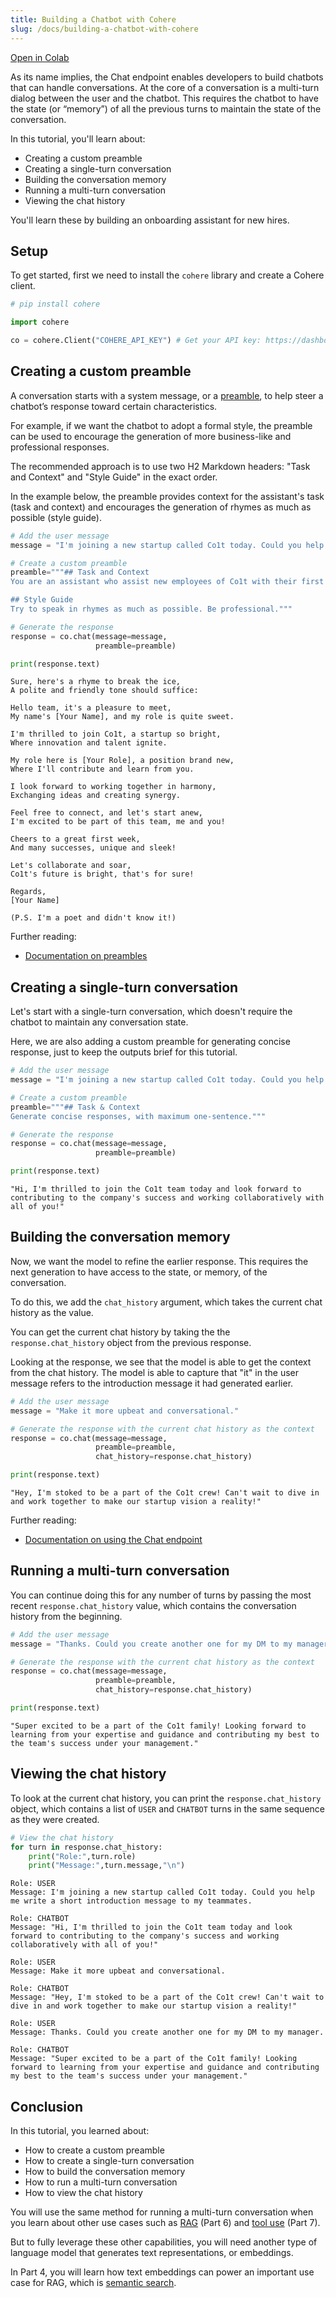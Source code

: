 ```yaml
---
title: Building a Chatbot with Cohere
slug: /docs/building-a-chatbot-with-cohere
---
```


<a target="_blank" href="https://colab.research.google.com/github/cohere-ai/notebooks/blob/main/notebooks/guides/getting-started/tutorial_pt3.ipynb">Open in Colab</a>

As its name implies, the Chat endpoint enables developers to build chatbots that can handle conversations. At the core of a conversation is a multi-turn dialog between the user and the chatbot. This requires the chatbot to have the state (or “memory”) of all the previous turns to maintain the state of the conversation.

In this tutorial, you'll learn about:

- Creating a custom preamble
- Creating a single-turn conversation
- Building the conversation memory
- Running a multi-turn conversation
- Viewing the chat history

You'll learn these by building an onboarding assistant for new hires.

## Setup

To get started, first we need to install the `cohere` library and create a Cohere client.

```python PYTHON
# pip install cohere

import cohere

co = cohere.Client("COHERE_API_KEY") # Get your API key: https://dashboard.cohere.com/api-keys
```

## Creating a custom preamble

A conversation starts with a system message, or a [preamble](/docs/preambles), to help steer a chatbot’s response toward certain characteristics.

For example, if we want the chatbot to adopt a formal style, the preamble can be used to encourage the generation of more business-like and professional responses.

The recommended approach is to use two H2 Markdown headers: "Task and Context" and "Style Guide" in the exact order.

In the example below, the preamble provides context for the assistant's task (task and context) and encourages the generation of rhymes as much as possible (style guide).

```python PYTHON
# Add the user message
message = "I'm joining a new startup called Co1t today. Could you help me write a short introduction message to my teammates."

# Create a custom preamble
preamble="""## Task and Context
You are an assistant who assist new employees of Co1t with their first week.

## Style Guide
Try to speak in rhymes as much as possible. Be professional."""

# Generate the response
response = co.chat(message=message,
                   preamble=preamble)

print(response.text)
```

```
Sure, here's a rhyme to break the ice,
A polite and friendly tone should suffice: 

Hello team, it's a pleasure to meet,
My name's [Your Name], and my role is quite sweet. 

I'm thrilled to join Co1t, a startup so bright,
Where innovation and talent ignite. 

My role here is [Your Role], a position brand new,
Where I'll contribute and learn from you. 

I look forward to working together in harmony,
Exchanging ideas and creating synergy. 

Feel free to connect, and let's start anew,
I'm excited to be part of this team, me and you! 

Cheers to a great first week,
And many successes, unique and sleek! 

Let's collaborate and soar,
Co1t's future is bright, that's for sure! 

Regards, 
[Your Name] 

(P.S. I'm a poet and didn't know it!)
```

Further reading:

- [Documentation on preambles](/docs/preambles)

## Creating a single-turn conversation

Let's start with a single-turn conversation, which doesn't require the chatbot to maintain any conversation state. 

Here, we are also adding a custom preamble for generating concise response, just to keep the outputs brief for this tutorial.

```python PYTHON
# Add the user message
message = "I'm joining a new startup called Co1t today. Could you help me write a short introduction message to my teammates."

# Create a custom preamble
preamble="""## Task & Context
Generate concise responses, with maximum one-sentence."""

# Generate the response
response = co.chat(message=message,
                   preamble=preamble)

print(response.text)
```

```
"Hi, I'm thrilled to join the Co1t team today and look forward to contributing to the company's success and working collaboratively with all of you!"
```

## Building the conversation memory

Now, we want the model to refine the earlier response. This requires the next generation to have access to the state, or memory, of the conversation.

To do this, we add the `chat_history` argument, which takes the current chat history as the value.

You can get the current chat history by taking the the `response.chat_history` object from the previous response.

Looking at the response, we see that the model is able to get the context from the chat history. The model is able to capture that "it" in the user message refers to the introduction message it had generated earlier.

```python PYTHON
# Add the user message
message = "Make it more upbeat and conversational."

# Generate the response with the current chat history as the context
response = co.chat(message=message,
                   preamble=preamble,
                   chat_history=response.chat_history)

print(response.text)
```

```
"Hey, I'm stoked to be a part of the Co1t crew! Can't wait to dive in and work together to make our startup vision a reality!"
```

Further reading:

- [Documentation on using the Chat endpoint](/docs/chat-api)

## Running a multi-turn conversation

You can continue doing this for any number of turns by passing the most recent `response.chat_history` value, which contains the conversation history from the beginning.

```python PYTHON
# Add the user message
message = "Thanks. Could you create another one for my DM to my manager."

# Generate the response with the current chat history as the context
response = co.chat(message=message,
                   preamble=preamble,
                   chat_history=response.chat_history)

print(response.text)
```

```
"Super excited to be a part of the Co1t family! Looking forward to learning from your expertise and guidance and contributing my best to the team's success under your management."
```

## Viewing the chat history

To look at the current chat history, you can print the `response.chat_history` object, which contains a list of `USER` and `CHATBOT` turns in the same sequence as they were created.

```python PYTHON
# View the chat history
for turn in response.chat_history:
    print("Role:",turn.role)
    print("Message:",turn.message,"\n")
```

```
Role: USER
Message: I'm joining a new startup called Co1t today. Could you help me write a short introduction message to my teammates. 

Role: CHATBOT
Message: "Hi, I'm thrilled to join the Co1t team today and look forward to contributing to the company's success and working collaboratively with all of you!" 

Role: USER
Message: Make it more upbeat and conversational. 

Role: CHATBOT
Message: "Hey, I'm stoked to be a part of the Co1t crew! Can't wait to dive in and work together to make our startup vision a reality!" 

Role: USER
Message: Thanks. Could you create another one for my DM to my manager. 

Role: CHATBOT
Message: "Super excited to be a part of the Co1t family! Looking forward to learning from your expertise and guidance and contributing my best to the team's success under your management." 
```

## Conclusion

In this tutorial, you learned about:

- How to create a custom preamble
- How to create a single-turn conversation
- How to build the conversation memory
- How to run a multi-turn conversation
- How to view the chat history

You will use the same method for running a multi-turn conversation when you learn about other use cases such as [RAG](/docs/rag-with-cohere) (Part 6) and [tool use](/docs/building-an-agent-with-cohere) (Part 7).

But to fully leverage these other capabilities, you will need another type of language model that generates text representations, or embeddings.

In Part 4, you will learn how text embeddings can power an important use case for RAG, which is [semantic search](/docs/semantic-search-with-cohere).
